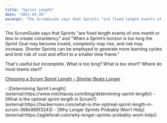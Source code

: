 ```yaml
---
title: "Sprint Length"
date: "2021-03-26"
excerpt: 'The ScrumGuide says that Sprints "are fixed length events of one month or less to create'
---
```


The ScrumGuide says that Sprints "are fixed length events of one month or less to create consistency" and "When a Sprint’s horizon is too long the Sprint Goal may become invalid, complexity may rise, and risk may increase. Shorter Sprints can be employed to generate more learning cycles and limit risk of cost and effort to a smaller time frame."

That's useful but incomplete. What is too long? What is too short? Where do most teams start?

[Choosing a Scrum Sprint Length – Shorter Beats Longer](/blog/choosing-scrum-sprint-length)

<HighlightBox heading="Resource Links" variant="resourceLinks">
- [Determining Sprint Length](external:https://www.mitchlacey.com/blog/determining-sprint-length/)
- [What is the optimal sprint length in Scrum?](external:https://hackernoon.com/what-is-the-optimal-sprint-length-in-scrum-368e966f3243)
- [Why Longer Sprints Probably Won’t Help](external:https://agileforall.com/why-longer-sprints-probably-wont-help/)
</HighlightBox>
